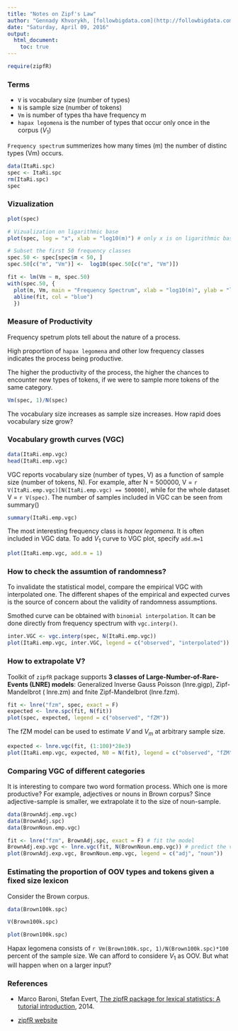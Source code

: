 ```yaml
---
title: "Notes on Zipf's Law"
author: "Gennady Khvorykh, [followbigdata.com](http://followbigdata.com)"
date: "Saturday, April 09, 2016"
output: 
  html_document:
    toc: true
---
```


```r
require(zipfR)
```

### Terms
* `V` is vocabulary size (number of types)
* `N` is sample size (number of tokens)
* `Vm` is number of types tha have frequency m
* `hapax legomena` is the number of types that occur only once in the corpus ($V_1$)

`Frequency spectrum` summerizes how many times (m) the number of distinc types (Vm) occurs.

```r
data(ItaRi.spc)
spec <- ItaRi.spc
rm(ItaRi.spc)
spec
```

### Vizualization
```r
plot(spec)

# Vizualization on ligarithmic base
plot(spec, log = "x", xlab = "log10(m)") # only x is on ligarithmic base

# Subset the first 50 frequency classes
spec.50 <- spec[spec$m < 50, ]
spec.50[c("m", "Vm")] <-  log10(spec.50[c("m", "Vm")])

fit <- lm(Vm ~ m, spec.50)
with(spec.50, {
  plot(m, Vm, main = "Frequency Spectrum", xlab = "log10(m)", ylab = "log10(Vm)")
  abline(fit, col = "blue")
  })
```

### Measure of Productivity
Frequency spetrum plots tell about the nature of a process. 

High proportion of `hapax legomena` and other low frequency classes indicates the process being productive.  

The higher the productivity of the process, the higher the  chances to encounter new types of tokens, if  we  were  to  sample  more  tokens of the same category.

```r
Vm(spec, 1)/N(spec)
```

The vocabulary size increases as sample size increases. How rapid does vocabulary size grow?

### Vocabulary growth curves (VGC)

```r
data(ItaRi.emp.vgc)
head(ItaRi.emp.vgc)
```

VGC reports vocabulary size (number of types, V) as a function of sample size (number of tokens, N). For example, after N = 500000, V = `r V(ItaRi.emp.vgc)[N(ItaRi.emp.vgc) == 500000]`, while for the whole dataset V = `r V(spec)`. The number of samples included in VGC can be seen from summary()

```r
summary(ItaRi.emp.vgc)
```

The most interesting frequency class is *hapax legomena*. It is often included in VGC data. To add $V_1$ curve to VGC plot, specify `add.m=1` 

```r
plot(ItaRi.emp.vgc, add.m = 1)
```

### How to check the assumtion of randomness?

To invalidate the statistical model, compare the empirical VGC with interpolated one. The different shapes of the empirical and expected curves is the source of concern about the validity of randomness assumptions.  

Smothed curve can be obtained with `binomial interpolation`. It can be done directly from frequency spectrum with `vgc.interp()`.

```r
inter.VGC <- vgc.interp(spec, N(ItaRi.emp.vgc))
plot(ItaRi.emp.vgc, inter.VGC, legend = c("observed", "interpolated"))

```

### How to extrapolate V?

Toolkit of `zipfR` package supports **3 classes of Large-Number-of-Rare-Events (LNRE) models**: Generalized Inverse Gauss Poisson (lnre.gigp), Zipf-Mandelbrot (
lnre.zm) and fnite Zipf-Mandelbrot (lnre.fzm).

```r
fit <- lnre("fzm", spec, exact = F)
expected <- lnre.spc(fit, N(fit))
plot(spec, expected, legend = c("observed", "fZM"))
```

The fZM model can be used to estimate $V$ and $V_m$ at arbitrary sample size. 

```r
expected <- lnre.vgc(fit, (1:100)*28e3)
plot(ItaRi.emp.vgc, expected, N0 = N(fit), legend = c("observed", "fZM"))
```


### Comparing VGC of different categories

It is interesting to compare two word formation process. Which one is more productive? For example, adjectives or nouns in Brown corpus? Since adjective-sample is smaller, we extrapolate it to the size of noun-sample.   

```r
data(BrownAdj.emp.vgc)
data(BrownAdj.spc)
data(BrownNoun.emp.vgc)

fit <- lnre("fzm", BrownAdj.spc, exact = F) # fit the model
BrownAdj.exp.vgc <- lnre.vgc(fit, N(BrownNoun.emp.vgc)) # predict the values
plot(BrownAdj.exp.vgc, BrownNoun.emp.vgc, legend = c("adj", "noun"))
```

### Estimating the proportion of OOV types and tokens given a fixed size lexicon

Consider the Brown corpus. 

```r
data(Brown100k.spc)

V(Brown100k.spc)

plot(Brown100k.spc)

```

Hapax legomena consists of `r Vm(Brown100k.spc, 1)/N(Brown100k.spc)*100` percent of the sample size. We can afford to considere $V_1$ as OOV. But what will happen when on a larger input? 

### References
* Marco Baroni, Stefan Evert, [The zipfR package for lexical statistics: A tutorial introduction](http://zipfr.r-forge.r-project.org/materials/zipfr-tutorial.pdf), 2014.

* [zipfR  website](http:/zipfR.r-forge.r-project.org/)